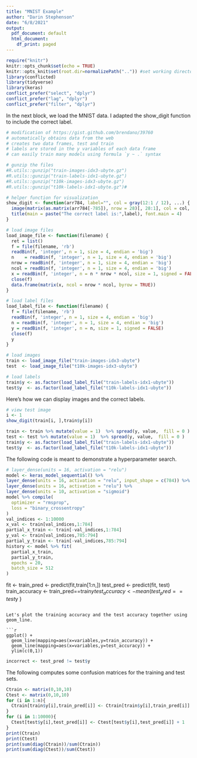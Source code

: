 ```yaml
---
title: "MNIST Example"
author: "Darin Stephenson"
date: "6/8/2021"
output:
  pdf_document: default
  html_document:
    df_print: paged
---
```


```r
require("knitr")
knitr::opts_chunk$set(echo = TRUE)
knitr::opts_knit$set(root.dir=normalizePath("..")) #set working directory to the project directory
library(conflicted)
library(tidyverse)
library(keras)
conflict_prefer("select", "dplyr")
conflict_prefer("lag", "dplyr")
conflict_prefer("filter", "dplyr")
```

In the next block, we load the MNIST data. I adapted the show_digit function
to include the correct label.

```r
# modification of https://gist.github.com/brendano/39760
# automatically obtains data from the web
# creates two data frames, test and train
# labels are stored in the y variables of each data frame
# can easily train many models using formula `y ~ .` syntax

# gunzip the files
#R.utils::gunzip("train-images-idx3-ubyte.gz")
#R.utils::gunzip("train-labels-idx1-ubyte.gz")
#R.utils::gunzip("t10k-images-idx3-ubyte.gz")
#R.utils::gunzip("t10k-labels-idx1-ubyte.gz")#

# helper function for visualization
show_digit <- function(arr784, label="", col = gray(12:1 / 12), ...) {
  image(matrix(as.matrix(arr784[-785]), nrow = 28)[, 28:1], col = col, asp=1, ...)
  title(main = paste("The correct label is:",label), font.main = 4)
}

# load image files
load_image_file <- function(filename) {
  ret = list()
  f = file(filename, 'rb')
  readBin(f, 'integer', n = 1, size = 4, endian = 'big')
  n    = readBin(f, 'integer', n = 1, size = 4, endian = 'big')
  nrow = readBin(f, 'integer', n = 1, size = 4, endian = 'big')
  ncol = readBin(f, 'integer', n = 1, size = 4, endian = 'big')
  x = readBin(f, 'integer', n = n * nrow * ncol, size = 1, signed = FALSE)
  close(f)
  data.frame(matrix(x, ncol = nrow * ncol, byrow = TRUE))
}

# load label files
load_label_file <- function(filename) {
  f = file(filename, 'rb')
  readBin(f, 'integer', n = 1, size = 4, endian = 'big')
  n = readBin(f, 'integer', n = 1, size = 4, endian = 'big')
  y = readBin(f, 'integer', n = n, size = 1, signed = FALSE)
  close(f)
  y
}

# load images
train <- load_image_file("train-images-idx3-ubyte")
test  <- load_image_file("t10k-images-idx3-ubyte")

# load labels
train$y <- as.factor(load_label_file("train-labels-idx1-ubyte"))
test$y  <- as.factor(load_label_file("t10k-labels-idx1-ubyte"))
```

Here's how we can display images and the correct labels.

```r
# view test image
i <- 1
show_digit(train[i, ],train$y[i])
```


```r
train <- train %>% mutate(value = 1)  %>% spread(y, value,  fill = 0 )
test <- test %>% mutate(value = 1)  %>% spread(y, value,  fill = 0 )
train$y <- as.factor(load_label_file("train-labels-idx1-ubyte"))
test$y  <- as.factor(load_label_file("t10k-labels-idx1-ubyte"))
```


The following code is meant to demonstrate a hyperparameter search.

```r
# layer_dense(units = 16, activation = "relu")
model <- keras_model_sequential() %>%
layer_dense(units = 16, activation = "relu", input_shape = c(784)) %>%
layer_dense(units = 16, activation = "relu") %>%
layer_dense(units = 10, activation = "sigmoid")
model %>% compile(
  optimizer = "rmsprop",
  loss = "binary_crossentropy"
)
val_indices <- 1:10000
x_val <- train[val_indices,1:784]
partial_x_train <- train[-val_indices,1:784]
y_val <- train[val_indices,785:794]
partial_y_train <- train[-val_indices,785:794]
history <- model %>% fit(
  partial_x_train,
  partial_y_train, 
  epochs = 20,
  batch_size = 512
)
```


fit <- 
train_pred <- predict(fit,train[1:n,])
test_pred <- predict(fit, test)
train_accuracy <- train_pred==train$y
test_accuracy <- mean(test_pred==test$y
}
```

Let's plot the training accuracy and the test accuracy together using geom_line.

```r
ggplot() +
  geom_line(mapping=aes(x=variables,y=train_accuracy)) +
  geom_line(mapping=aes(x=variables,y=test_accuracy)) + 
  ylim(c(0,1))
```

```r
incorrect <- test_pred != test$y
```

The following computes some confusion matrices for the training and test sets.

```r
Ctrain <- matrix(0,10,10)
Ctest <- matrix(0,10,10)
for (i in 1:n){
  Ctrain[train$y[i],train_pred[i]] <- Ctrain[train$y[i],train_pred[i]] + 1  
}
for (i in 1:10000){
  Ctest[test$y[i],test_pred[i]] <- Ctest[test$y[i],test_pred[i]] + 1  
}
print(Ctrain)
print(Ctest)
print(sum(diag(Ctrain))/sum(Ctrain))
print(sum(diag(Ctest))/sum(Ctest))
```